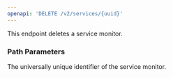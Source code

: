```yaml
---
openapi: 'DELETE /v2/services/{uuid}'
---
```


This endpoint deletes a service monitor.

### Path Parameters

<ParamField path="uuid" type="string" required>
  The universally unique identifier of the service monitor.
</ParamField> 

